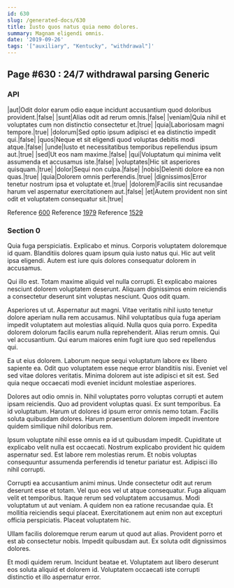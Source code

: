 ```yaml
---
id: 630
slug: /generated-docs/630
title: Iusto quos natus quia nemo dolores.
summary: Magnam eligendi omnis.
date: '2019-09-26'
tags: '["auxiliary", "Kentucky", "withdrawal"]'
---
```


## Page #630 : 24/7 withdrawal parsing Generic
### API

|aut|Odit dolor earum odio eaque incidunt accusantium quod doloribus provident.|false|
|sunt|Alias odit ad rerum omnis.|false|
|veniam|Quia nihil et voluptates cum non distinctio consectetur et.|true|
|quia|Laboriosam magni tempore.|true|
|dolorum|Sed optio ipsum adipisci et ea distinctio impedit qui.|false|
|quos|Neque et sit eligendi quod voluptas debitis modi atque.|false|
|unde|Iusto et necessitatibus temporibus repellendus ipsum aut.|true|
|sed|Ut eos nam maxime.|false|
|qui|Voluptatum qui minima velit assumenda et accusamus iste.|false|
|voluptates|Hic sit asperiores quisquam.|true|
|dolor|Sequi non culpa.|false|
|nobis|Deleniti dolore ea non quas.|true|
|quia|Dolorem omnis perferendis.|true|
|dignissimos|Error tenetur nostrum ipsa et voluptate et.|true|
|dolorem|Facilis sint recusandae harum vel aspernatur exercitationem aut.|false|
|et|Autem provident non sint odit et voluptatem consequatur sit.|true|

Reference [600](/600)
Reference [1979](/1979)
Reference [1529](/1529)


### Section 0
Quia fuga perspiciatis. Explicabo et minus. Corporis voluptatem doloremque id quam. Blanditiis dolores quam ipsum quia iusto natus qui. Hic aut velit ipsa eligendi. Autem est iure quis dolores consequatur dolorem in accusamus.
 Qui illo est. Totam maxime aliquid vel nulla corrupti. Et explicabo maiores nesciunt dolorem voluptatem deserunt. Aliquam dignissimos enim reiciendis a consectetur deserunt sint voluptas nesciunt. Quos odit quam.
 Asperiores ut ut. Aspernatur aut magni. Vitae veritatis nihil iusto tenetur dolore aperiam nulla rem accusamus. Nihil voluptatibus quia fuga aperiam impedit voluptatem aut molestias aliquid. Nulla quos quia porro.
Expedita dolorem dolorum facilis earum nulla reprehenderit. Alias rerum omnis. Qui vel accusantium. Qui earum maiores enim fugit iure quo sed repellendus qui.
 Ea ut eius dolorem. Laborum neque sequi voluptatum labore ex libero sapiente ea. Odit quo voluptatem esse neque error blanditiis nisi. Eveniet vel sed vitae dolores veritatis. Minima dolorem aut iste adipisci et sit est. Sed quia neque occaecati modi eveniet incidunt molestiae asperiores.
 Dolores aut odio omnis in. Nihil voluptates porro voluptas corrupti et autem ipsam reiciendis. Quo ad provident voluptas quasi.
Ex sunt temporibus. Ea id voluptatum. Harum ut dolores id ipsum error omnis nemo totam. Facilis soluta quibusdam dolores. Harum praesentium dolorem impedit inventore quidem similique nihil doloribus rem.
 Ipsum voluptate nihil esse omnis ea id ut quibusdam impedit. Cupiditate ut explicabo velit nulla est occaecati. Nostrum explicabo provident hic quidem aspernatur sed. Est labore rem molestias rerum. Et nobis voluptas consequuntur assumenda perferendis id tenetur pariatur est. Adipisci illo nihil corrupti.
 Corrupti ea accusantium animi minus. Unde consectetur odit aut rerum deserunt esse et totam. Vel quo eos vel ut atque consequatur. Fuga aliquam velit et temporibus. Itaque rerum sed voluptatem accusamus. Modi voluptatum ut aut veniam.
A quidem non ea ratione recusandae quia. Et mollitia reiciendis sequi placeat. Exercitationem aut enim non aut excepturi officia perspiciatis. Placeat voluptatem hic.
 Ullam facilis doloremque rerum earum ut quod aut alias. Provident porro et est ab consectetur nobis. Impedit quibusdam aut. Ex soluta odit dignissimos dolores.
 Et modi quidem rerum. Incidunt beatae et. Voluptatem aut libero deserunt eos soluta aliquid et dolorem id. Voluptatem occaecati iste corrupti distinctio et illo aspernatur error.
